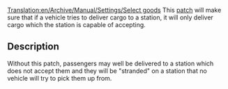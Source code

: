 [[Translation:en/Archive/Manual/Settings/Select goods]]
This [[en/Community/Patches/Patches|patch]] will make sure that if a vehicle tries to deliver cargo to a station, it will only deliver cargo which the station is capable of accepting.  

== Description ==

Without this patch, passengers may well be delivered to a station which does not accept them and they will be "stranded" on a station that no vehicle will try to pick them up from.